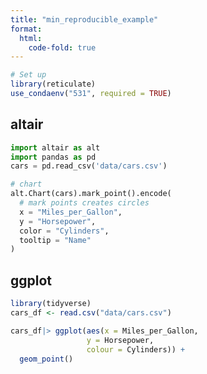 ```yaml
---
title: "min_reproducible_example"
format:
  html:
    code-fold: true
---
```


```r
# Set up
library(reticulate)
use_condaenv("531", required = TRUE)
```

## altair

```python
import altair as alt
import pandas as pd
cars = pd.read_csv('data/cars.csv')

# chart
alt.Chart(cars).mark_point().encode(
  # mark points creates circles
  x = "Miles_per_Gallon",
  y = "Horsepower",
  color = "Cylinders",
  tooltip = "Name"
)
```


## ggplot

```r
library(tidyverse)
cars_df <- read.csv("data/cars.csv")

cars_df|> ggplot(aes(x = Miles_per_Gallon,
                 y = Horsepower,
                 colour = Cylinders)) +
  geom_point()

```



